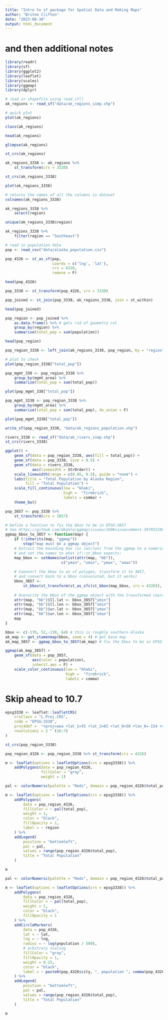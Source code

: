 ```yaml
---
title: "Intro to sf package for Spatial Data and Making Maps"
author: "Britne Clifton"
date: "2023-08-30"
output: html_document
---
```

# and then additional notes

```r
library(readr)
library(sf)
library(ggplot2)
library(leaflet)
library(scales)
library(ggmap)
library(dplyr)
```


```r
# read in shapefile using read_sf()
ak_regions <- read_sf("data/ak_regions_simp.shp")
```


```r
# quick plot
plot(ak_regions)
```

```r
class(ak_regions)
```


```r
head(ak_regions)
```


```r
glimpse(ak_regions)
```

```r
st_crs(ak_regions)
```

```r
ak_regions_3338 <- ak_regions %>%
    st_transform(crs = 3338)

st_crs(ak_regions_3338)
```


```r
plot(ak_regions_3338)
```

```r
# returns the names of all the columns in dataset
colnames(ak_regions_3338)
```

```r
ak_regions_3338 %>%
    select(region)

unique(ak_regions_3338$region)

ak_regions_3338 %>%
    filter(region == "Southeast")
```

```r
# read in population data
pop <- read_csv("data/alaska_population.csv")

pop_4326 <- st_as_sf(pop,
                     coords = c('lng', 'lat'),
                     crs = 4326,
                     remove = F)

head(pop_4326)
```

```r
pop_3338 <- st_transform(pop_4326, crs = 3338)

pop_joined <- st_join(pop_3338, ak_regions_3338, join = st_within)

head(pop_joined)
```

```r
pop_region <- pop_joined %>%
    as.data.frame() %>% # gets rid of geometry col
    group_by(region) %>%
    summarise(total_pop = sum(population))

head(pop_region)
```

```r
pop_region_3338 <- left_join(ak_regions_3338, pop_region, by = "region")

# plot to check
plot(pop_region_3338["total_pop"])
```

```r
pop_mgmt_338 <- pop_region_3338 %>%
    group_by(mgmt_area) %>%
    summarize(total_pop = sum(total_pop))

plot(pop_mgmt_338["total_pop"])
```

```r
pop_mgmt_3338 <- pop_region_3338 %>%
    group_by(mgmt_area) %>%
    summarize(total_pop = sum(total_pop), do_union = F)

plot(pop_mgmt_3338["total_pop"])
```

```r
write_sf(pop_region_3338, "data/ak_regions_population.shp")
```


```r
rivers_3338 <- read_sf("data/ak_rivers_simp.shp")
st_crs(rivers_3338)
```


```r
ggplot() +
    geom_sf(data = pop_region_3338, aes(fill = total_pop)) +
    geom_sf(data = pop_3338, size = 0.5) +
    geom_sf(data = rivers_3338,
            aes(linewidth = StrOrder)) +
    scale_linewidth(range = c(0.05, 0.5), guide = "none") +
    labs(title = "Total Population by Alaska Region",
         fill = "Total Population") +
    scale_fill_continuous(low = "khaki",
                          high =  "firebrick",
                          labels = comma) +
    theme_bw() 
```

```r
pop_3857 <- pop_3338 %>%
    st_transform(crs = 3857)
```

```r
# Define a function to fix the bbox to be in EPSG:3857
# See https://github.com/dkahle/ggmap/issues/160#issuecomment-397055208
ggmap_bbox_to_3857 <- function(map) {
    if (!inherits(map, "ggmap"))
        stop("map must be a ggmap object")
    # Extract the bounding box (in lat/lon) from the ggmap to a numeric vector,
    # and set the names to what sf::st_bbox expects:
    map_bbox <- setNames(unlist(attr(map, "bb")),
                         c("ymin", "xmin", "ymax", "xmax"))
    
    # Coonvert the bbox to an sf polygon, transform it to 3857,
    # and convert back to a bbox (convoluted, but it works)
    bbox_3857 <-
        st_bbox(st_transform(st_as_sfc(st_bbox(map_bbox, crs = 4326)), 3857))
    
    # Overwrite the bbox of the ggmap object with the transformed coordinates
    attr(map, "bb")$ll.lat <- bbox_3857["ymin"]
    attr(map, "bb")$ll.lon <- bbox_3857["xmin"]
    attr(map, "bb")$ur.lat <- bbox_3857["ymax"]
    attr(map, "bb")$ur.lon <- bbox_3857["xmax"]
    map
}
```


```r
bbox <- c(-170, 52,-130, 64) # this is roughly southern Alaska
ak_map <- get_stamenmap(bbox, zoom = 4) # get base map
ak_map_3857 <- ggmap_bbox_to_3857(ak_map) # fix the bbox to be in EPSG:3857
```

```r
ggmap(ak_map_3857) +
    geom_sf(data = pop_3857,
            aes(color = population),
            inherit.aes = F) +
    scale_color_continuous(low = "khaki",
                           high =  "firebrick",
                           labels = comma)
```

# Skip ahead to 10.7
```r
epsg3338 <- leaflet::leafletCRS(
    crsClass = "L.Proj.CRS",
    code = "EPSG:3338",
    proj4def =  "+proj=aea +lat_1=55 +lat_2=65 +lat_0=50 +lon_0=-154 +x_0=0 +y_0=0 +ellps=GRS80 +towgs84=0,0,0,0,0,0,0 +units=m +no_defs", # all the information (parameters) that make up the previous projection
    resolutions = 2 ^ (16:7)
)
```

```r
st_crs(pop_region_3338)
```


```r
pop_region_4326 <- pop_region_3338 %>% st_transform(crs = 4326)
```

```r
m <- leaflet(options = leafletOptions(crs = epsg3338)) %>%
    addPolygons(data = pop_region_4326,
                fillColor = "gray",
                weight = 1)
```


```r
pal <- colorNumeric(palette = "Reds", domain = pop_region_4326$total_pop)

m <- leaflet(options = leafletOptions(crs = epsg3338)) %>%
    addPolygons(
        data = pop_region_4326,
        fillColor = ~ pal(total_pop),
        weight = 1,
        color = "black",
        fillOpacity = 1,
        label = ~ region
    ) %>%
    addLegend(
        position = "bottomleft",
        pal = pal,
        values = range(pop_region_4326$total_pop),
        title = "Total Population"
    )

m
```


```r
pal <- colorNumeric(palette = "Reds", domain = pop_region_4326$total_pop)

m <- leaflet(options = leafletOptions(crs = epsg3338)) %>%
    addPolygons(
        data = pop_region_4326,
        fillColor = ~ pal(total_pop),
        weight = 1,
        color = "black",
        fillOpacity = 1
    ) %>%
    addCircleMarkers(
        data = pop_4326,
        lat = ~ lat,
        lng = ~ lng,
        radius = ~ log(population / 500),
        # arbitrary scaling
        fillColor = "gray",
        fillOpacity = 1,
        weight = 0.25,
        color = "black",
        label = ~ paste0(pop_4326$city, ", population ", comma(pop_4326$population))
    ) %>%
    addLegend(
        position = "bottomleft",
        pal = pal,
        values = range(pop_region_4326$total_pop),
        title = "Total Population"
    )

m
```




